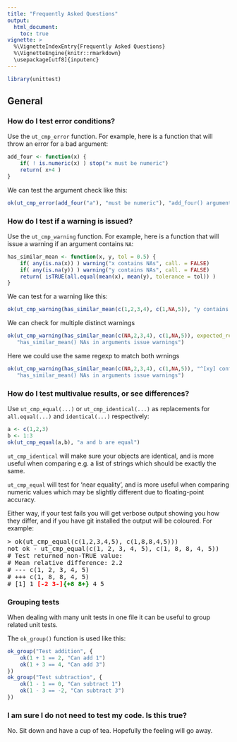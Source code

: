 ```yaml
---
title: "Frequently Asked Questions"
output:
  html_document:
    toc: true
vignette: >
  %\VignetteIndexEntry{Frequently Asked Questions}
  %\VignetteEngine{knitr::rmarkdown}
  \usepackage[utf8]{inputenc}
---
```


```r
library(unittest)
```

## General


### How do I test error conditions?

Use the ``ut_cmp_error`` function.
For example, here is a function that will throw an error for a bad argument:

```r
add_four <- function(x) {
    if( ! is.numeric(x) ) stop("x must be numeric")
    return( x+4 )
}
```

We can test the argument check like this:

```r
ok(ut_cmp_error(add_four("a"), "must be numeric"), "add_four() argument not numeric throws error")
```

### How do I test if a warning is issued?

Use the ``ut_cmp_warning`` function.
For example, here is a function that will issue a warning if an argument contains ``NA``:

```r
has_similar_mean <- function(x, y, tol = 0.5) {
    if( any(is.na(x)) ) warning("x contains NAs", call. = FALSE)
    if( any(is.na(y)) ) warning("y contains NAs", call. = FALSE)
    return( isTRUE(all.equal(mean(x), mean(y), tolerance = tol)) )
}
```

We can test for a warning like this:

```r
ok(ut_cmp_warning(has_similar_mean(c(1,2,3,4), c(1,NA,5)), "y contains NAs"), "has_similar_mean() NAs in y issues a warning")
```

We can check for multiple distinct warnings

```r
ok(ut_cmp_warning(has_similar_mean(c(NA,2,3,4), c(1,NA,5)), expected_regexp = c("x contains NAs", "y contains NAs"), expected_count = 2L),
   "has_similar_mean() NAs in arguments issue warnings")
```
Here we could use the same regexp to match both wrnings

```r
ok(ut_cmp_warning(has_similar_mean(c(NA,2,3,4), c(1,NA,5)), "^[xy] contains NAs", expected_count = 2L),
   "has_similar_mean() NAs in arguments issue warnings")
```

### How do I test multivalue results, or see differences?

Use ``ut_cmp_equal(...)`` or ``ut_cmp_identical(...)`` as replacements for ``all.equal(...)`` and ``identical(...)`` respectively:

```r
a <- c(1,2,3)
b <- 1:3
ok(ut_cmp_equal(a,b), "a and b are equal")
```

``ut_cmp_identical`` will make sure your objects are identical, and is more
useful when comparing e.g. a list of strings which should be exactly the same.

``ut_cmp_equal`` will test for ‘near equality’, and is more useful when
comparing numeric values which may be slightly different due to floating-point
accuracy.

Either way, if your test fails you will get verbose output showing you how they
differ, and if you have git installed the output will be coloured. For example:

<pre>
> ok(ut_cmp_equal(c(1,2,3,4,5), c(1,8,8,4,5)))
not ok - ut_cmp_equal(c(1, 2, 3, 4, 5), c(1, 8, 8, 4, 5))
# Test returned non-TRUE value:
# Mean relative difference: 2.2
# --- c(1, 2, 3, 4, 5)
# +++ c(1, 8, 8, 4, 5)
# [1] 1 <span style="color:red;font-weight:bold">[-2 3-]</span><span style="color:green;font-weight:bold">{+8 8+}</span> 4 5
</pre>

### Grouping tests

When dealing with many unit tests in one file it can be useful to group related unit tests.

The ``ok_group()`` function is used like this:

```r
ok_group("Test addition", {
    ok(1 + 1 == 2, "Can add 1")
    ok(1 + 3 == 4, "Can add 3")
})
ok_group("Test subtraction", {
    ok(1 - 1 == 0, "Can subtract 1")
    ok(1 - 3 == -2, "Can subtract 3")
})
```


### I am sure I do not need to test my code. Is this true?

No. Sit down and have a cup of tea. Hopefully the feeling will go away.
